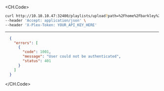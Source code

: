 
<CH.Code>
```bash Example Request
curl http://10.10.10.47:32400/playlists/upload?path=%2Fhome%2Fbarkley%2Fplaylist.m3u \
--header 'Accept: application/json' \
--header 'X-Plex-Token: YOUR_API_KEY_HERE'
```
---

```json Example Response
  {
    "errors": [
      {
        "code": 1001,
        "message": "User could not be authenticated",
        "status": 401
      }
    ]
  }
```
</CH.Code>
